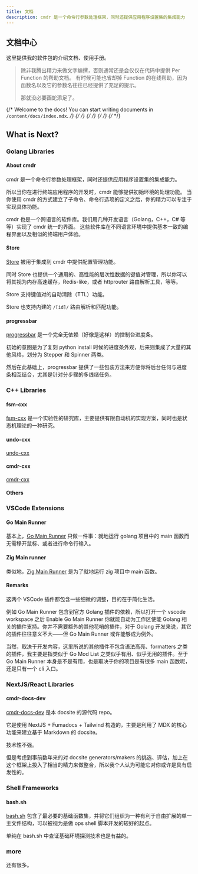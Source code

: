 ```yaml
---
title: 文档
description: cmdr 是一个命令行参数处理框架，同时还提供应用程序设置集的集成能力
---
```


## 文档中心

这里提供我的软件包的介绍文档、使用手册。

> 除非我腾出精力来做文字编撰，否则通常还是会仅仅在代码中提供 Per Function 的帮助文档。
> 有时候可能也省却掉 Function 的在线帮助，因为函数名以及它的参数名往往已经提供了充足的提示。
>
> 那就没必要画蛇添足了。

{/* Welcome to the docs! You can start writing documents in `/content/docs/index.mdx`. */}
{/* <Cards> */}
{/* <Card title="Learn more about Next.js" href="https://nextjs.org/docs" /> */}
{/* <Card title="Learn more about Fumadocs" href="https://fumadocs.vercel.app" /> */}
{/* </Cards> */}

## What is Next?

### Golang Libraries

<Cards>
  <Card title="cmdr 参考手册 (Go)" href="./cmdr.v2/" />
  <Card title="Store 参考手册 (Go)" href="./store/" />
</Cards>

#### About cmdr

cmdr 是一个命令行参数处理框架，同时还提供应用程序设置集的集成能力。

所以当你在进行终端应用程序的开发时，cmdr 能够提供初始环境的处理功能。
当你使用 cmdr 的方式建立了子命令、命令行选项的定义之后，你的精力可以专注于实现具体功能。

cmdr 也是一个跨语言的软件库。我们用几种开发语言（Golang，C++，C# 等等）实现了 cmdr 统一的界面。
这些软件库在不同语言环境中提供基本一致的编程界面以及相似的终端用户体验。

#### Store

[Store](https://github.com/hedzr/store) 被用于集成到 cmdr 中提供配置管理功能。

同时 Store 也提供一个通用的、高性能的层次性数据的键值对管理，所以你可以将其视为内存高速缓存，Redis-like，或者 httprouter 路由解析工具，等等。

Store 支持键值对的自动清除（TTL）功能。

Store 也支持内建的 `/[id]/` 路由解析和匹配功能。

#### progressbar

[progressbar](https://github.com/hedzr/progressbar) 是一个完全无依赖（好像是这样）的控制台进度条。

初始的意图是为了复刻 python install 时候的进度条外观，后来则集成了大量的其他风格，划分为 Stepper 和 Spinner 两类。

然后在此基础上，progressbar 提供了一些包装方法来方便你将后台任何与进度条相互结合，尤其是针对分步骤的多线绪任务。

### C++ Libraries

#### fsm-cxx

[fsm-cxx](https://github.com/hedzr/fsm-cxx) 是一个实验性的研究库，主要提供有限自动机的实现方案，同时也是状态机理论的一种研究。

#### undo-cxx

[undo-cxx](https://github.com/hedzr/undo-cxx)

#### cmdr-cxx

[cmdr-cxx](https://github.com/hedzr/cmdr-cxx)

#### Others

### VSCode Extensions

#### Go Main Runner

基本上，[Go Main Runner](https://github.com/hedzr/vscode-ext-go-main-runner) 只做一件事：就地运行 golang 项目中的 main 函数而无需移开鼠标、或者进行命令行输入。

#### Zig Main runner

类似地，[Zig Main Runner](https://github.com/hedzr/vscode-ext-zig-main-runner) 是为了就地运行 zig 项目中 main 函数。

#### Remarks

这两个 VSCode 插件都包含一些细微的调整，目的在于简化生活。

例如 Go Main Runner 包含到官方 Golang 插件的依赖，所以打开一个 vscode workspace 之后 Enable Go Main Runner 你就能自动为工作区使能 Golang 相关的插件支持。你并不需要额外的其他花哨的插件，对于 Golang 开发来说，其它的插件往往意义不大——但 Go Main Runner 或许能够成为例外。

当然，取决于开发内容，这里所说的其他插件不包含语法高亮、formatters 之类的插件，我主要是指类似于 Go Mod List 之类似乎有用、似乎无用的插件。至于 Go Main Runner 本身是不是有用，也是取决于你的项目是有很多 main 函数呢，还是只有一个 cli 入口。

### NextJS/React Libraries

#### cmdr-docs-dev

[cmdr-docs-dev](https://github.com/hedzr/cmdr-docs-dev) 是本 docsite 的源代码 repo。

它是使用 NextJS + Fumadocs + Tailwind 构造的，主要是利用了 MDX 的核心功能来建立基于 Markdown 的 docsite。

技术性不强。

但是考虑到事前数年来的对 docsite generators/makers 的挑选、评估，加上在这个框架上投入了相当的精力来做整合，所以我个人认为可能它对你或许是具有启发性的。

### Shell Frameworks

#### bash.sh

[bash.sh](https://github.com/hedzr/bash.sh) 包含了最必要的基础函数集，并将它们组织为一种有利于自由扩展的单一主文件结构，可以被视为是做 ops shell 脚本开发的较好的起点。

单纯在 bash.sh 中查证基础环境探测技术也是有益的。

### more

还有很多。
